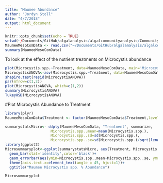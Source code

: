 ```yaml
---
title: "Maumee Abundance"
author: "Jordyn Stoll"
date: "4/7/2018"
output: html_document
---
```


```r
knitr::opts_chunk$set(echo = TRUE)
setwd(~/Documents/GitHub/algalanalysis/algalcommunityanalysis/Community Analysis)
MaumeeMesoComData <- read.csv("~/Documents/GitHub/algalanalysis/algalcommunityanalysis/Community Analysis/Maumee/MaumeeMesoComData.csv")
summary(MaumeeMesoComData)

```

To look at the effect of the nutrient treatments on Microcystis abundance
```r
plot(Microcystis.spp.~Treatment, data=MaumeeMesoComData, main='Microcystis Abundance to Nutrient Treatment', ylab='Microcystis % Abundance',las=3)
MicrocystisANOVA<-aov(Microcystis.spp.~Treatment, data=MaumeeMesoComData)
shapiro.test(resid(MicrocystisANOVA))
par(mfrow=c(1,2))
plot(MicrocystisANOVA, which=c(1,2))
summary(MicrocystisANOVA)
TukeyHSD(MicrocystisANOVA)
```
#Plot Microcystis Abundance to Treatment
```r
library(plyr)
MaumeeMesoComData$Treatment <- factor(MaumeeMesoComData$Treatment,levels=c("Initial","Control","Nitrogen","Phosphorus", "Trace","N+P","N+Trace","P+Trace","N+P+Trace"))

summarystatsMicro<- ddply(MaumeeMesoComData, "Treatment", summarize,
                     Microcystis.spp..mean=mean(Microcystis.spp.),
                     Microcystis.spp..sd=sd(Microcystis.spp.),
                     Microcystis.spp..se=sd(Microcystis.spp.)/sqrt(length(Microcystis.spp.)))
library(ggplot2)
Microsummaryplot<-ggplot(summarystatsMicro, aes(Treatment, Microcystis.spp..mean, fill=Treatment))+ 
  geom_bar(stat='identity',color='black')+
  geom_errorbar(aes(ymin=Microcystis.spp..mean-Microcystis.spp..se, ymax=Microcystis.spp..mean+Microcystis.spp..se))+
  theme(axis.text.x=element_text(angle = 45, hjust=1))+
  ggtitle("Maumee Microcystis spp. % Abundance")

Microsummaryplot

```

